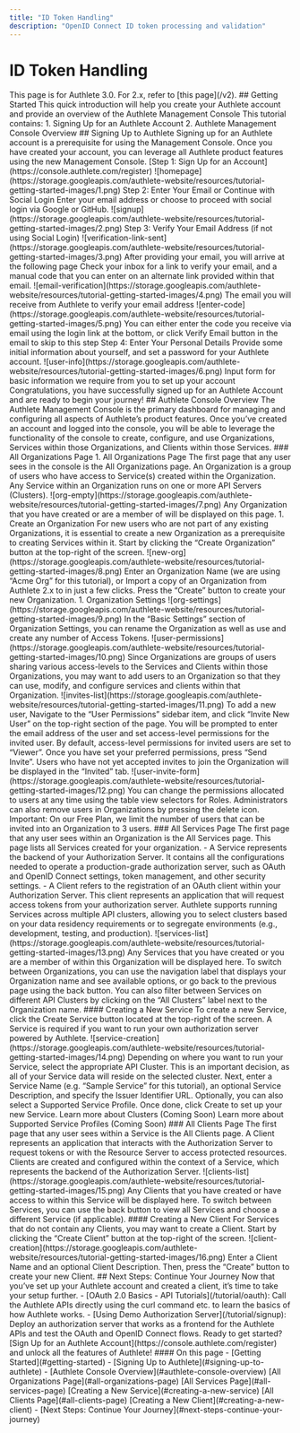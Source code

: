 ```yaml
---
title: "ID Token Handling"
description: "OpenID Connect ID token processing and validation"
---
```




# ID Token Handling
<Info>
This page is for Authlete 3.0. For 2.x, refer to [this page](/v2).
</Info>
## Getting Started
This quick introduction will help you create your Authlete account and provide an overview of the Authlete Management Console
This tutorial contains:
  1. Signing Up for an Authlete Account
2. Authlete Management Console Overview
## Signing Up to Authlete
Signing up for an Authlete account is a prerequisite for using the Management Console. Once you have created your account, you can leverage all Authlete product features using the new Management Console.
[Step 1: Sign Up for an Account](https://console.authlete.com/register)
![homepage](https://storage.googleapis.com/authlete-website/resources/tutorial-getting-started-images/1.png)
Step 2: Enter Your Email or Continue with Social Login
Enter your email address or choose to proceed with social login via Google or GitHub.
![signup](https://storage.googleapis.com/authlete-website/resources/tutorial-getting-started-images/2.png)
Step 3: Verify Your Email Address (if not using Social Login)
![verification-link-sent](https://storage.googleapis.com/authlete-website/resources/tutorial-getting-started-images/3.png)
After providing your email, you will arrive at the following page
Check your inbox for a link to verify your email, and a manual code that you can enter on an alternate link provided within that email.
![email-verification](https://storage.googleapis.com/authlete-website/resources/tutorial-getting-started-images/4.png)
The email you will receive from Authlete to verify your email address
![enter-code](https://storage.googleapis.com/authlete-website/resources/tutorial-getting-started-images/5.png)
You can either enter the code you receive via email using the login link at the bottom, or click Verify Email button in the email to skip to this step
Step 4: Enter Your Personal Details
Provide some initial information about yourself, and set a password for your Authlete account.
![user-info](https://storage.googleapis.com/authlete-website/resources/tutorial-getting-started-images/6.png)
Input form for basic information we require from you to set up your account
Congratulations, you have successfully signed up for an Authlete Account and are ready to begin your journey!
## Authlete Console Overview
The Authlete Management Console is the primary dashboard for managing and configuring all aspects of Authlete’s product features. Once you’ve created an account and logged into the console, you will be able to leverage the functionality of the console to create, configure, and use Organizations, Services within those Organizations, and Clients within those Services.
### All Organizations Page
1. All Organizations Page
The first page that any user sees in the console is the All Organizations page. An Organization is a group of users who have access to Service(s) created within the Organization. Any Service within an Organization runs on one or more API Servers (Clusters).
![org-empty](https://storage.googleapis.com/authlete-website/resources/tutorial-getting-started-images/7.png)
Any Organization that you have created or are a member of will be displayed on this page.
1. Create an Organization
For new users who are not part of any existing Organizations, it is essential to create a new Organization as a prerequisite to creating Services within it. Start by clicking the “Create Organization” button at the top-right of the screen.
![new-org](https://storage.googleapis.com/authlete-website/resources/tutorial-getting-started-images/8.png)
Enter an Organization Name (we are using “Acme Org” for this tutorial), or Import a copy of an Organization from Authlete 2.x to in just a few clicks. Press the “Create” button to create your new Organization.
1. Organization Settings
![org-settings](https://storage.googleapis.com/authlete-website/resources/tutorial-getting-started-images/9.png)
In the “Basic Settings” section of Organization Settings, you can rename the Organization as well as use and create any number of Access Tokens.
![user-permissions](https://storage.googleapis.com/authlete-website/resources/tutorial-getting-started-images/10.png)
Since Organizations are groups of users sharing various access-levels to the Services and Clients within those Organizations, you may want to add users to an Organization so that they can use, modify, and configure services and clients within that Organization.
![invites-list](https://storage.googleapis.com/authlete-website/resources/tutorial-getting-started-images/11.png)
To add a new user, Navigate to the “User Permissions” sidebar item, and click “Invite New User” on the top-right section of the page. You will be prompted to enter the email address of the user and set access-level permissions for the invited user. By default, access-level permissions for invited users are set to “Viewer”. Once you have set your preferred permissions, press “Send Invite”. Users who have not yet accepted invites to join the Organization will be displayed in the “Invited” tab.
![user-invite-form](https://storage.googleapis.com/authlete-website/resources/tutorial-getting-started-images/12.png)
You can change the permissions allocated to users at any time using the table view selectors for Roles. Administrators can also remove users in Organizations by pressing the delete icon.
Important: On our Free Plan, we limit the number of users that can be invited into an Organization to 3 users.
### All Services Page
The first page that any user sees within an Organization is the All Services page. This page lists all Services created for your organization.
- A Service represents the backend of your Authorization Server. It contains all the configurations needed to operate a production-grade authorization server, such as OAuth and OpenID Connect settings, token management, and other security settings.
- A Client refers to the registration of an OAuth client within your Authorization Server. This client represents an application that will request access tokens from your authorization server.
  Authlete supports running Services across multiple API clusters, allowing you to select clusters based on your data residency requirements or to segregate environments (e.g., development, testing, and production).
  ![services-list](https://storage.googleapis.com/authlete-website/resources/tutorial-getting-started-images/13.png)
  Any Services that you have created or you are a member of within this Organization will be displayed here. To switch between Organizations, you can use the navigation label that displays your Organization name and see available options, or go back to the previous page using the back button. You can also filter between Services on different API Clusters by clicking on the “All Clusters” label next to the Organization name.
  #### Creating a New Service
  To create a new Service, click the Create Service button located at the top-right of the screen. A Service is required if you want to run your own authorization server powered by Authlete.
  ![service-creation](https://storage.googleapis.com/authlete-website/resources/tutorial-getting-started-images/14.png)
  Depending on where you want to run your Service, select the appropriate API Cluster. This is an important decision, as all of your Service data will reside on the selected cluster. Next, enter a Service Name (e.g. “Sample Service” for this tutorial), an optional Service Description, and specify the Issuer Identifier URL. Optionally, you can also select a Supported Service Profile. Once done, click Create to set up your new Service.
  Learn more about Clusters (Coming Soon)
  Learn more about Supported Service Profiles (Coming Soon)
  ### All Clients Page
  The first page that any user sees within a Service is the All Clients page. A Client represents an application that interacts with the Authorization Server to request tokens or with the Resource Server to access protected resources. Clients are created and configured within the context of a Service, which represents the backend of the Authorization Server.
  ![clients-list](https://storage.googleapis.com/authlete-website/resources/tutorial-getting-started-images/15.png)
  Any Clients that you have created or have access to within this Service will be displayed here. To switch between Services, you can use the back button to view all Services and choose a different Service (if applicable).
  #### Creating a New Client
  For Services that do not contain any Clients, you may want to create a Client. Start by clicking the “Create Client” button at the top-right of the screen.
  ![client-creation](https://storage.googleapis.com/authlete-website/resources/tutorial-getting-started-images/16.png)
  Enter a Client Name and an optional Client Description. Then, press the “Create” button to create your new Client.
  ## Next Steps: Continue Your Journey
  Now that you’ve set up your Authlete account and created a client, it’s time to take your setup further.
- [OAuth 2.0 Basics - API Tutorials](/tutorial/oauth): Call the Authlete APIs directly using the curl command etc. to learn the basics of how Authlete works.
- [Using Demo Authorization Server](/tutorial/signup): Deploy an authorization server that works as a frontend for the Authlete APIs and test the OAuth and OpenID Connect flows.
  Ready to get started? [Sign Up for an Authlete Account](https://console.authlete.com/register) and unlock all the features of Authlete!
  #### On this page
- [Getting Started](#getting-started)
- [Signing Up to Authlete](#signing-up-to-authlete)
- [Authlete Console Overview](#authlete-console-overview)
  [All Organizations Page](#all-organizations-page)
  [All Services Page](#all-services-page)
  [Creating a New Service](#creating-a-new-service)
  [All Clients Page](#all-clients-page)
  [Creating a New Client](#creating-a-new-client)
- [Next Steps: Continue Your Journey](#next-steps-continue-your-journey)
